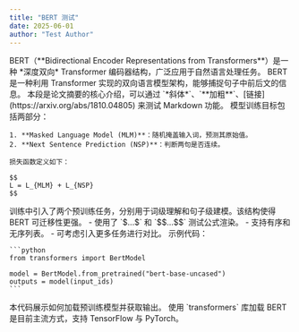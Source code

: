 ```yaml
---
title: "BERT 测试"
date: 2025-06-01
author: "Test Author"
---
```




<ContentBlock id="intro" layout="vertical">
  <PaperBlock>
    BERT（**Bidirectional Encoder Representations from Transformers**）是一种 *深度双向* Transformer 编码器结构，广泛应用于自然语言处理任务。
  </PaperBlock>
  <TranslationBlock>
    BERT 是一种利用 Transformer 实现的双向语言模型架构，能够捕捉句子中前后文的信息。
  </TranslationBlock>
  <NoteBlock>
    本段是论文摘要的核心介绍，可以通过 `*斜体*`、`**加粗**`、[链接](https://arxiv.org/abs/1810.04805) 来测试 Markdown 功能。
  </NoteBlock>
</ContentBlock>

<ContentBlock id="objective" layout="side-by-side">
  <PaperBlock>
    模型训练目标包括两部分：

    1. **Masked Language Model (MLM)**：随机掩盖输入词，预测其原始值。
    2. **Next Sentence Prediction (NSP)**：判断两句是否连续。

    损失函数定义如下：

    $$
    L = L_{MLM} + L_{NSP}
    $$
  </PaperBlock>
  <TranslationBlock>
    训练中引入了两个预训练任务，分别用于词级理解和句子级建模。该结构使得 BERT 可迁移性更强。
  </TranslationBlock>
  <NoteBlock>
    - 使用了 `$...$` 和 `$$...$$` 测试公式渲染。
    - 支持有序和无序列表。
    - 可考虑引入更多任务进行对比。
  </NoteBlock>
</ContentBlock>

<ContentBlock id="example" layout="side-by-side">
  <PaperBlock>
    示例代码：

    ```python
    from transformers import BertModel

    model = BertModel.from_pretrained("bert-base-uncased")
    outputs = model(input_ids)
    ```
  </PaperBlock>
  <TranslationBlock>
    本代码展示如何加载预训练模型并获取输出。
  </TranslationBlock>
  <NoteBlock>
    使用 `transformers` 库加载 BERT 是目前主流方式，支持 TensorFlow 与 PyTorch。
  </NoteBlock>
</ContentBlock>
